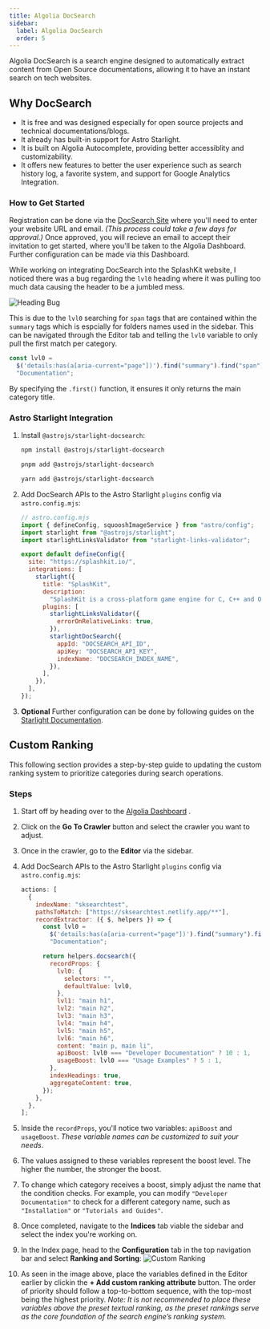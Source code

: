 ```yaml
---
title: Algolia DocSearch
sidebar:
  label: Algolia DocSearch
  order: 5
---
```



Algolia DocSearch is a search engine designed to automatically extract content from Open Source
documentations, allowing it to have an instant search on tech websites.

## Why DocSearch

- It is free and was designed especially for open source projects and technical
  documentations/blogs.
- It already has built-in support for Astro Starlight.
- It is built on Algolia Autocomplete, providing better accessiblity and customizability.
- It offers new features to better the user experience such as search history log, a favorite
  system, and support for Google Analytics Integration.

### How to Get Started

Registration can be done via the [DocSearch Site](https://docsearch.algolia.com/apply) where you'll
need to enter your website URL and email. _(This process could take a few days for approval.)_ Once
approved, you will recieve an email to accept their invitation to get started, where you'll be taken
to the Algolia Dashboard. Further configuration can be made via this Dashboard.

<Aside type="tip">

While working on integrating DocSearch into the SplashKit website, I noticed there was a bug
regarding the `lvl0` heading where it was pulling too much data causing the header to be a jumbled
mess.

![Heading Bug](./images/heading-bug.png)

This is due to the `lvl0` searching for `span` tags that are contained within the `summary` tags
which is espcially for folders names used in the sidebar. This can be navigated through the Editor
tab and telling the `lvl0` variable to only pull the first match per category.

```js
const lvl0 =
  $('details:has(a[aria-current="page"])').find("summary").find("span").first().text() ||
  "Documentation";
```

By specifying the `.first()` function, it ensures it only returns the main category title.

</Aside>

### Astro Starlight Integration

<Steps>

1. Install `@astrojs/starlight-docsearch`:

   <Tabs syncKey="pkg">

   <TabItem label="npm">

   ```sh
   npm install @astrojs/starlight-docsearch
   ```

   </TabItem>

   <TabItem label="pnpm">

   ```sh
   pnpm add @astrojs/starlight-docsearch
   ```

   </TabItem>

   <TabItem label="Yarn">

   ```sh
   yarn add @astrojs/starlight-docsearch
   ```

   </TabItem>

   </Tabs>

2. Add DocSearch APIs to the Astro Starlight `plugins` config via `astro.config.mjs`:

   ```js
   // astro.config.mjs
   import { defineConfig, squooshImageService } from "astro/config";
   import starlight from "@astrojs/starlight";
   import starlightLinksValidator from "starlight-links-validator";

   export default defineConfig({
     site: "https://splashkit.io/",
     integrations: [
       starlight({
         title: "SplashKit",
         description:
           "SplashKit is a cross-platform game engine for C, C++ and Objective-C. It provides a simple API for 2D game development.",
         plugins: [
           starlightLinksValidator({
             errorOnRelativeLinks: true,
           }),
           starlightDocSearch({
             appId: "DOCSEARCH_API_ID",
             apiKey: "DOCSEARCH_API_KEY",
             indexName: "DOCSEARCH_INDEX_NAME",
           }),
         ],
       }),
     ],
   });
   ```

3. **Optional** Further​ configuration can be done by following guides on the
   <a href="https://starlight.astro.build/guides/site-search/#algolia-docsearch" target="_blank">Starlight
   Documentation</a>.

</Steps>

## Custom Ranking

This following section provides a step-by-step guide to updating the custom ranking system to
prioritize categories during search operations.

### Steps

<Steps>

1. Start off by heading over to the
   <a href="https://dashboard.algolia.com/users/sign_in" target="_blank">Algolia Dashboard</a> .
2. Click on the **Go To Crawler** button and select the crawler you want to adjust.
3. Once in the crawler, go to the **Editor** via the sidebar.
4. Add DocSearch APIs to the Astro Starlight `plugins` config via `astro.config.mjs`:

   ```js
   actions: [
     {
       indexName: "sksearchtest",
       pathsToMatch: ["https://sksearchtest.netlify.app/**"],
       recordExtractor: ({ $, helpers }) => {
         const lvl0 =
           $('details:has(a[aria-current="page"])').find("summary").find("span").first().text() ||
           "Documentation";

         return helpers.docsearch({
           recordProps: {
             lvl0: {
               selectors: "",
               defaultValue: lvl0,
             },
             lvl1: "main h1",
             lvl2: "main h2",
             lvl3: "main h3",
             lvl4: "main h4",
             lvl5: "main h5",
             lvl6: "main h6",
             content: "main p, main li",
             apiBoost: lvl0 === "Developer Documentation" ? 10 : 1,
             usageBoost: lvl0 === "Usage Examples" ? 5 : 1,
           },
           indexHeadings: true,
           aggregateContent: true,
         });
       },
     },
   ];
   ```

5. Inside the `recordProps`, you'll notice two variables: `apiBoost` and `usageBoost`. _These
   variable names can be customized to suit your needs_.
6. The values assigned to these variables represent the boost level. The higher the number, the
   stronger the boost.
7. To change which category receives a boost, simply adjust the name that the condition checks. For
   example, you can modify `"Developer Documentation"` to check for a different category name, such
   as `"Installation"` or `"Tutorials and Guides"`.
8. Once completed, navigate to the **Indices** tab viable the sidebar and select the index you're
   working on.
9. In the Index page, head to the **Configuration** tab in the top navigation bar and select
   **Ranking and Sorting**: ![Custom Ranking](./images/search-custom-ranking.PNG)

10. As seen in the image above, place the variables defined in the Editor earlier by clickin the **+
    Add custom ranking attribute** button. The order of priority should follow a top-to-bottom
    sequence, with the top-most being the highest priority. _Note: It is not recommended to place
    these variables above the preset textual ranking, as the preset rankings serve as the core
    foundation of the search engine’s ranking system._

</Steps>
